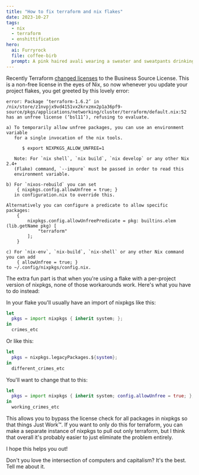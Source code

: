```yaml
---
title: "How to fix terraform and nix flakes"
date: 2023-10-27
tags:
  - nix
  - terraform
  - enshittification
hero:
  ai: Furryrock
  file: coffee-birb
  prompt: A pink haired avali wearing a sweater and sweatpants drinking coffee indoors.
---
```


Recently Terraform [changed licenses](https://www.theregister.com/2023/08/11/hashicorp_bsl_licence/) to the Business Source License. This is a non-free license in the eyes of Nix, so now whenever you update your project flakes, you get greeted by this lovely error:

```
error: Package ‘terraform-1.6.2’ in /nix/store/z1nvpjx9vd4151vx2krxzmx2p1a36pf9-source/pkgs/applications/networking/cluster/terraform/default.nix:52 has an unfree license (‘bsl11’), refusing to evaluate.

a) To temporarily allow unfree packages, you can use an environment variable
   for a single invocation of the nix tools.

      $ export NIXPKGS_ALLOW_UNFREE=1

   Note: For `nix shell`, `nix build`, `nix develop` or any other Nix 2.4+
   (Flake) command, `--impure` must be passed in order to read this
   environment variable.

b) For `nixos-rebuild` you can set
    { nixpkgs.config.allowUnfree = true; }
   in configuration.nix to override this.

Alternatively you can configure a predicate to allow specific packages:
    { 
        nixpkgs.config.allowUnfreePredicate = pkg: builtins.elem (lib.getName pkg) [
            "terraform"
        ];
    }

c) For `nix-env`, `nix-build`, `nix-shell` or any other Nix command you can add
    { allowUnfree = true; }
to ~/.config/nixpkgs/config.nix.
```

The extra fun part is that when you're using a flake with a per-project version of nixpkgs, none of those workarounds work. Here's what you have to do instead:

In your flake you'll usually have an import of nixpkgs like this:

```nix
let
  pkgs = import nixpkgs { inherit system; };
in
  crimes_etc
```

Or like this:

```nix
let
  pkgs = nixpkgs.legacyPackages.${system};
in
  different_crimes_etc
```

You'll want to change that to this:

```nix
let
  pkgs = import nixpkgs { inherit system; config.allowUnfree = true; };
in
  working_crimes_etc
```

This allows you to bypass the license check for all packages in nixpkgs so that things Just Work™. If you want to only do this for terraform, you can make a separate instance of nixpkgs to pull out only terraform, but I think that overall it's probably easier to just eliminate the problem entirely.

I hope this helps you out!

<XeblogConv name="Cadey" mood="coffee">
  Don't you love the intersection of computers and capitalism? It's the best.
</XeblogConv>
<XeblogConv name="Aoi" mood="coffee">
  Tell me about it.
</XeblogConv>